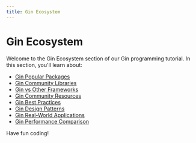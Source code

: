 ```yaml
---
title: Gin Ecosystem
---
```


# Gin Ecosystem

Welcome to the Gin Ecosystem section of our Gin programming tutorial. In this section, you'll learn about:

- [Gin Popular Packages](./0-gin-popular-packages.mdx)
- [Gin Community Libraries](./1-gin-community-libraries.mdx)
- [Gin vs Other Frameworks](./2-gin-vs-other-frameworks.mdx)
- [Gin Community Resources](./3-gin-community-resources.mdx)
- [Gin Best Practices](./4-gin-best-practices.mdx)
- [Gin Design Patterns](./5-gin-design-patterns.mdx)
- [Gin Real-World Applications](./6-gin-real-world-applications.mdx)
- [Gin Performance Comparison](./7-gin-performance-comparison.mdx)

Have fun coding!